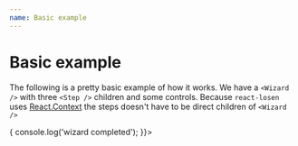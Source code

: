 ```yaml
---
name: Basic example
---
```



# Basic example

The following is a pretty basic example of how it works. We have a `<Wizard />` with three `<Step />` children and some controls. Because `react-losen` uses [React.Context](https://reactjs.org/docs/context.html) the steps doesn't have to be direct children of `<Wizard />`

<Playground>
  <div className="tc">
    <Wizard
      onComplete={() => {
        console.log('wizard completed');
      }}>
      <Step name="first">
        <Emoji className="f-headline lh-copy" emoji="☝️" />
      </Step>
      <Step name="second">
        <Emoji className="f-headline lh-copy" emoji="✌️" />
      </Step>
      <Step name="third">
        <Emoji className="f-headline lh-copy" emoji="🤟" />
      </Step>
      <Controls />
    </Wizard>
  </div>
</Playground>
